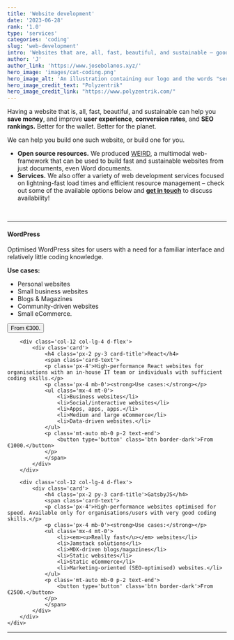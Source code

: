 ```yaml
---
title: 'Website development'
date: '2023-06-28'
rank: '1.0'
type: 'services'
categories: 'coding'
slug: 'web-development'
intro: 'Websites that are, all, fast, beautiful, and sustainable – good for business and the environment.'
author: 'J'
author_link: 'https://www.josebolanos.xyz/'
hero_image: 'images/cat-coding.png'
hero_image_alt: 'An illustration containing our logo and the words "services" and "coding"'
hero_image_credit_text: "Polyzentrik"
hero_image_credit_link: "https://www.polyzentrik.com/"
---
```


Having a website that is, all, fast, beautiful, and sustainable can help you **save money**, and improve **user experience**, **conversion rates**, and **SEO rankings.** Better for the wallet. Better for the planet.

We can help you build one such website, or build one for you.

* **Open source resources.** We produced [WEIRD](../../resources/weird/), a multimodal web-framework that can be used to build fast and sustainable websites from just documents, even Word documents.
* **Services.** We also offer a variety of web development services focused on lightning-fast load times and efficient resource management – check out some of the available options below and [**get in touch**](mailto:hello@polyzentrik.com) to discuss availability!

<br />
<hr />
<div class='container mb-4'>
    <div class='row'>
        <div class='col-12 col-lg-4 d-flex'>
            <div class='card d-flex'>
                <h4 class='px-2 py-3 card-title'>WordPress</h4>
                <span class='card-text'>
                <p class='px-4'>Optimised WordPress sites for users with a need for a familiar interface and relatively little coding knowledge.</p>
                <p class='px-4 mb-0'><strong>Use cases:</strong></p>
                <ul class='mx-4 mt-0'>
                    <li>Personal websites</li>
                    <li>Small business websites</li>
                    <li>Blogs & Magazines</li>
                    <li>Community-driven websites</li>
                    <li>Small eCommerce.</li>
                </ul>
                <p class='mt-auto mb-0 p-2 text-end'>
                    <button type='button' class='btn border-dark'>From €300.</button>
                </p>
                </span>
            </div>
        </div>

        <div class='col-12 col-lg-4 d-flex'>
            <div class='card'>
                <h4 class='px-2 py-3 card-title'>React</h4>
                <span class='card-text'>
                <p class='px-4'>High-performance React websites for organisations with an in-house IT team or individuals with sufficient coding skills.</p>
                <p class='px-4 mb-0'><strong>Use cases:</strong></p>
                <ul class='mx-4 mt-0'>
                    <li>Business websites</li>
                    <li>Social/interactive websites</li>
                    <li>Apps, apps, apps.</li>
                    <li>Medium and large eCommerce</li>
                    <li>Data-driven websites.</li>
                </ul>
                <p class='mt-auto mb-0 p-2 text-end'>
                    <button type='button' class='btn border-dark'>From €1000.</button>
                </p>
                </span>
            </div>
        </div>

        <div class='col-12 col-lg-4 d-flex'>
            <div class='card'>
                <h4 class='px-2 py-3 card-title'>GatsbyJS</h4>
                <span class='card-text'>
                <p class='px-4'>High-performance websites optimised for speed. Available only for organisations/users with very good coding skills.</p>
                <p class='px-4 mb-0'><strong>Use cases:</strong></p>
                <ul class='mx-4 mt-0'>
                    <li><em><u>Really fast</u></em> websites</li>
                    <li>Jamstack solutions</li>
                    <li>MDX-driven blogs/magazines</li>
                    <li>Static websites</li>
                    <li>Static eCommerce</li>
                    <li>Marketing-oriented (SEO-optimised) websites.</li>
                </ul>
                <p class='mt-auto mb-0 p-2 text-end'>
                    <button type='button' class='btn border-dark'>From €2500.</button>
                </p>
                </span>
            </div>
        </div>
    </div>
</div>
<hr />
<br />